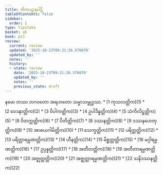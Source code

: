 ```yaml
---
title: တိကပဋ္ဌာနပါဠိ
tableOfContents: false
sidebar:
  order: 1
type: tipitaka
basket: ab
book: p13
review:
  current: review
  updated: '2025-10-23T09:21:26.576070'
  updated_by: ''
  notes: ''
  history:
  - state: review
    date: '2025-10-23T09:21:26.576070'
    updated_by: ''
    notes: ''
    previous_state: draft
---
```


<ReviewStatus review={frontmatter.review} showDetails={true} />

<HypothesisAnnotation frontmatter={frontmatter} />

<Paragraph number="1" type="center" book="p13">
နမော တဿ ဘဂဝတော အရဟတော သမ္မာသမ္ဗုဒ္ဓဿ.

</Paragraph>

<TableOfContents book="p13">
* [1 ကုသလတ္တိက](1)
* [2 ဝေဒနာတ္တိက](2)
* [3 ဝိပါကတ္တိက](3)
* [4 ဥပါဒိန္နတ္တိက](4)
* [5 သံကိလိဋ္ဌတ္တိက](5)
* [6 ဝိတက္ကတ္တိက](6)
* [7 ပီတိတ္တိက](7)
* [8 ဒဿနတ္တိက](8)
* [9 ဒဿနဟေတုတ္တိက](9)
* [10 အာစယဂါမိတ္တိက](10)
* [11 သေက္ခတ္တိက](11)
* [12 ပရိတ္တတ္တိက](12)
* [13 ပရိတ္တာရမ္မဏတ္တိက](13)
* [14 ဟီနတ္တိက](14)
* [15 မိစ္ဆတ္တတ္တိက](15)
* [16 မဂ္ဂါရမ္မဏတ္တိက](16)
* [17 ဥပ္ပန္နတ္တိက](17)
* [18 အတီတတ္တိက](18)
* [19 အတီတာရမ္မဏတ္တိက](19)
* [20 အဇ္ဈတ္တတ္တိက](20)
* [21 အဇ္ဈတ္တာရမ္မဏတ္တိက](21)
* [22 သနိဒဿနတ္တိက](22)
</TableOfContents>